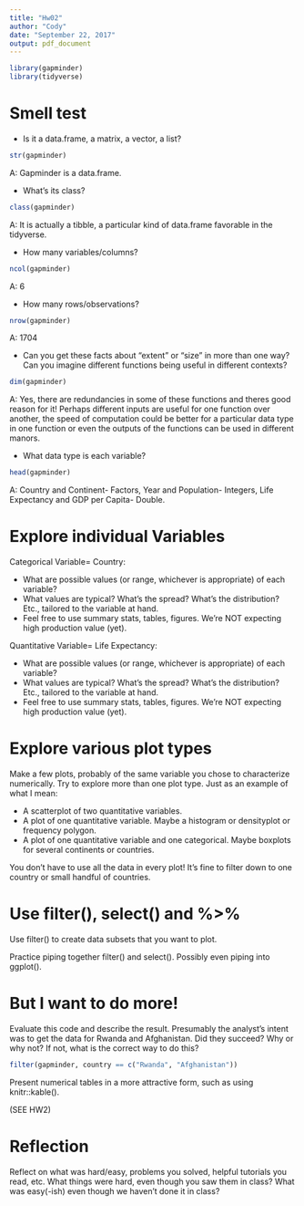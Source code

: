 ```yaml
---
title: "Hw02"
author: "Cody"
date: "September 22, 2017"
output: pdf_document
---
```


```r
library(gapminder)
library(tidyverse)
```
# Smell test

* Is it a data.frame, a matrix, a vector, a list?

```r
str(gapminder)
```

A: Gapminder is a data.frame.

* What’s its class?

```r
class(gapminder)
```

A: It is actually a tibble, a particular kind of data.frame favorable in the tidyverse.

* How many variables/columns?

```r
ncol(gapminder)
```
A: 6

* How many rows/observations?

```r
nrow(gapminder)
```
A: 1704

* Can you get these facts about “extent” or “size” in more than one way? Can you imagine different functions being useful in different contexts?

```r
dim(gapminder)
```
A: Yes, there are redundancies in some of these functions and theres good reason for it! Perhaps different inputs are useful for one function over another, the speed of computation could be better for a particular data type in one function or even the outputs of the functions can be used in different manors.

* What data type is each variable?

```r
head(gapminder)
```
A: Country and Continent- Factors,
Year and Population- Integers,
Life Expectancy and GDP per Capita- Double.

# Explore individual Variables
Categorical Variable= Country:

* What are possible values (or range, whichever is appropriate) of each variable?
* What values are typical? What’s the spread? What’s the distribution? Etc., tailored to the variable at hand.
* Feel free to use summary stats, tables, figures. We’re NOT expecting high production value (yet).

Quantitative Variable= Life Expectancy:

* What are possible values (or range, whichever is appropriate) of each variable?
* What values are typical? What’s the spread? What’s the distribution? Etc., tailored to the variable at hand.
* Feel free to use summary stats, tables, figures. We’re NOT expecting high production value (yet).

# Explore various plot types

Make a few plots, probably of the same variable you chose to characterize numerically. Try to explore more than one plot type. Just as an example of what I mean:

* A scatterplot of two quantitative variables.
* A plot of one quantitative variable. Maybe a histogram or densityplot or frequency polygon.
* A plot of one quantitative variable and one categorical. Maybe boxplots for several continents or countries.

You don’t have to use all the data in every plot! It’s fine to filter down to one country or small handful of countries.

# Use filter(), select() and %>% 

Use filter() to create data subsets that you want to plot.

Practice piping together filter() and select(). Possibly even piping into ggplot().

# But I want to do more!

Evaluate this code and describe the result. Presumably the analyst’s intent was to get the data for Rwanda and Afghanistan. Did they succeed? Why or why not? If not, what is the correct way to do this?

```r
filter(gapminder, country == c("Rwanda", "Afghanistan"))
```

Present numerical tables in a more attractive form, such as using  knitr::kable().

(SEE HW2)


# Reflection

Reflect on what was hard/easy, problems you solved, helpful tutorials you read, etc. What things were hard, even though you saw them in class? What was easy(-ish) even though we haven’t done it in class?